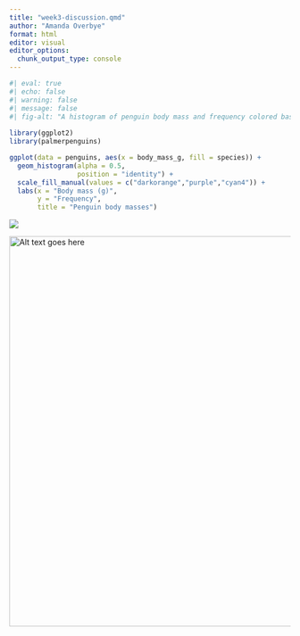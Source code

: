 ```yaml
---
title: "week3-discussion.qmd"
author: "Amanda Overbye"
format: html
editor: visual
editor_options: 
  chunk_output_type: console
---
```


```r
#| eval: true
#| echo: false
#| warning: false
#| message: false
#| fig-alt: "A histogram of penguin body mass and frequency colored based on penguin species. With Adelie penguins having the most frequency of the lower body masses, and gento having the most frequency of the higher body mass"
 
library(ggplot2)
library(palmerpenguins)

ggplot(data = penguins, aes(x = body_mass_g, fill = species)) +
  geom_histogram(alpha = 0.5, 
                 position = "identity") +
  scale_fill_manual(values = c("darkorange","purple","cyan4")) +
  labs(x = "Body mass (g)",
       y = "Frequency",
       title = "Penguin body masses")
```

![](week3/week3-discussion_files/nyt-monthly-temp.png){fig-alt="Alt text goes here"}

<img src="]EDS-240-class-examples\week3\chapman-etal-2024.png" alt="Alt text goes here" width="700px"/>
